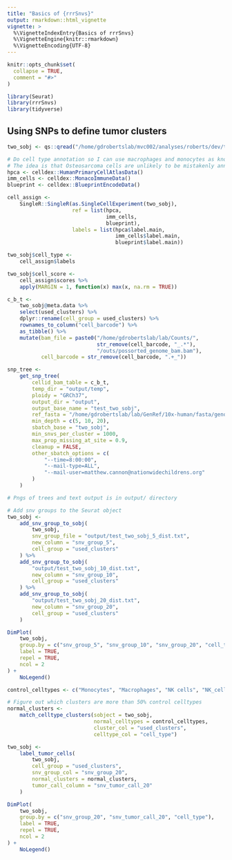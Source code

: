 ```yaml
---
title: "Basics of {rrrSnvs}"
output: rmarkdown::html_vignette
vignette: >
  %\VignetteIndexEntry{Basics of rrrSnvs}
  %\VignetteEngine{knitr::rmarkdown}
  %\VignetteEncoding{UTF-8}
---
```


```r
knitr::opts_chunk$set(
  collapse = TRUE,
  comment = "#>"
)
```

```r
library(Seurat)
library(rrrSnvs)
library(tidyverse)
```

## Using SNPs to define tumor clusters
```r
two_sobj <- qs::qread("/home/gdrobertslab/mvc002/analyses/roberts/dev/testSnps/output/patient_met_1/two_sobj.qs")

# Do cell type annotation so I can use macrophages and monocytes as known normal cells
# The idea is that Osteosarcoma cells are unlikely to be mistakenly annotated as macrophages or monocytes
hpca <- celldex::HumanPrimaryCellAtlasData()
imm_cells <- celldex::MonacoImmuneData()
blueprint <- celldex::BlueprintEncodeData()

cell_assign <-
    SingleR::SingleR(as.SingleCellExperiment(two_sobj),
                     ref = list(hpca,
                                imm_cells,
                                blueprint),
                     labels = list(hpca$label.main,
                                   imm_cells$label.main,
                                   blueprint$label.main))

two_sobj$cell_type <-
    cell_assign$labels

two_sobj$cell_score <-
    cell_assign$scores %>%
    apply(MARGIN = 1, function(x) max(x, na.rm = TRUE))

c_b_t <-
    two_sobj@meta.data %>%
    select(used_clusters) %>%
    dplyr::rename(cell_group = used_clusters) %>%
    rownames_to_column("cell_barcode") %>%
    as_tibble() %>%
    mutate(bam_file = paste0("/home/gdrobertslab/lab/Counts/",
                             str_remove(cell_barcode, "_.*"),
                             "/outs/possorted_genome_bam.bam"),
           cell_barcode = str_remove(cell_barcode, ".+_"))

snp_tree <-
    get_snp_tree(
        cellid_bam_table = c_b_t,
        temp_dir = "output/temp",
        ploidy = "GRCh37",
        output_dir = "output",
        output_base_name = "test_two_sobj",
        ref_fasta = "/home/gdrobertslab/lab/GenRef/10x-human/fasta/genome.fa",
        min_depth = c(5, 10, 20),
        sbatch_base = "two_sobj",
        min_snvs_per_cluster = 1000,
        max_prop_missing_at_site = 0.9,
        cleanup = FALSE,
        other_sbatch_options = c(
            "--time=8:00:00",
            "--mail-type=ALL",
            "--mail-user=matthew.cannon@nationwidechildrens.org"
        )
    )

# Pngs of trees and text output is in output/ directory

# Add snv groups to the Seurat object
two_sobj <-
    add_snv_group_to_sobj(
        two_sobj,
        snv_group_file = "output/test_two_sobj_5_dist.txt",
        new_column = "snv_group_5",
        cell_group = "used_clusters"
    ) %>%
    add_snv_group_to_sobj(
        "output/test_two_sobj_10_dist.txt",
        new_column = "snv_group_10",
        cell_group = "used_clusters"
    ) %>%
    add_snv_group_to_sobj(
        "output/test_two_sobj_20_dist.txt",
        new_column = "snv_group_20",
        cell_group = "used_clusters"
    )

DimPlot(
    two_sobj,
    group.by = c("snv_group_5", "snv_group_10", "snv_group_20", "cell_type"),
    label = TRUE,
    repel = TRUE,
    ncol = 2
) +
    NoLegend()

control_celltypes <- c("Monocytes", "Macrophages", "NK cells", "NK_cell")

# Figure out which clusters are more than 50% control celltypes
normal_clusters <-
    match_celltype_clusters(sobject = two_sobj,
                            normal_celltypes = control_celltypes,
                            cluster_col = "used_clusters",
                            celltype_col = "cell_type")

two_sobj <-
    label_tumor_cells(
        two_sobj,
        cell_group = "used_clusters",
        snv_group_col = "snv_group_20",
        normal_clusters = normal_clusters,
        tumor_call_column = "snv_tumor_call_20"
    )

DimPlot(
    two_sobj,
    group.by = c("snv_group_20", "snv_tumor_call_20", "cell_type"),
    label = TRUE,
    repel = TRUE,
    ncol = 2
) +
    NoLegend()

```